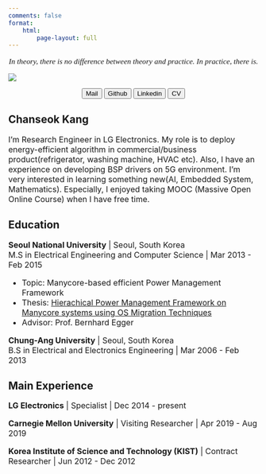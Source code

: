 ```yaml
---
comments: false
format:
    html:
        page-layout: full
---
```


<p style="text-align: center; font-family: Brush Script MT; font-size: 1.1em">
*In theory, there is no difference between theory and practice. In practice, there is.*
</p>

::: {.grid}

::: {.g-col-4}
![](image/chanseok.jpg)

<p style="text-align: center;">
    <a href="mailto:kcsgoodboy@gmail.com"> <button type="button" class="btn btn-primary me-md-2 btn-sm">Mail</button></a>
    <a href="https://github.com/goodboychan"> <button type="button" class="btn btn-primary me-md-2 btn-sm">Github</button></a>
    <a href="https://www.linkedin.com/in/chanseokk/"><button type="button" class="btn btn-primary me-md-2 btn-sm">Linkedin</button></a>
    <a href="docs/resume_chanseok_20200804.pdf"><button type="button" class="btn btn-primary me-md-2 btn-sm">CV</button></a>
</p>

:::

::: {.g-col-8}

## Chanseok Kang

<font size="3">I’m Research Engineer in LG Electronics. My role is to deploy energy-efficient algorithm in commercial/business product(refrigerator, washing machine, HVAC etc). Also, I have an experience on developing BSP drivers on 5G environment. I’m very interested in learning something new(AI, Embedded System, Mathematics). Especially, I enjoyed taking MOOC (Massive Open Online Course) when I have free time. </font>


## Education
<font size="3">
**Seoul National University** | Seoul, South Korea <br />
M.S in Electrical Engineering and Computer Science | Mar 2013 - Feb 2015 <br />

- Topic: Manycore-based efficient Power Management Framework
- Thesis: [Hierachical Power Management Framework on Manycore systems using OS Migration Techniques](https://s-space.snu.ac.kr/bitstream/10371/123113/1/000000024733.pdf)
- Advisor: Prof. Bernhard Egger

**Chung-Ang University** | Seoul, South Korea <br />
B.S in Electrical and Electronics Engineering | Mar 2006 - Feb 2013 
</font>

## Main Experience
<font size="3">
**LG Electronics** | Specialist | Dec 2014 - present

**Carnegie Mellon University** | Visiting Researcher | Apr 2019 - Aug 2019

**Korea Institute of Science and Technology (KIST)** | Contract Researcher | Jun 2012 - Dec 2012
</font>
:::

:::


